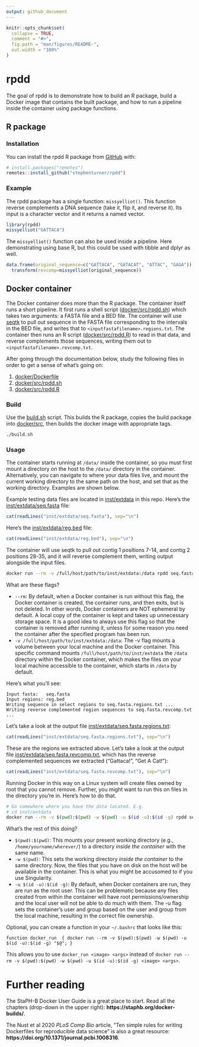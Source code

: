 ```yaml
---
output: github_document
---
```


<!-- README.md is generated from README.Rmd. Please edit that file -->

```r
knitr::opts_chunk$set(
  collapse = TRUE,
  comment = "#>",
  fig.path = "man/figures/README-",
  out.width = "100%"
)
```

# rpdd

The goal of rpdd is to demonstrate how to build an R package, build a Docker image that contains the built package, and how to run a pipeline inside the container using package functions. 

## R package

### Installation

You can install the rpdd R package from [GitHub](https://github.com/stephenturner/rpdd) with:

``` r
# install.packages("remotes")
remotes::install_github("stephenturner/rpdd")
```

### Example

The rpdd package has a single function: `missyelliot()`. This function reverse complements a DNA sequence (take it, flip it, and reverse it). Its input is a character vector and it returns a named vector.

```r
library(rpdd)
missyelliot("GATTACA")
```

The `missyelliot()` function can also be used inside a pipeline. Here demonstrating using base R, but this could be used with tibble and dplyr as well.

```r
data.frame(original_sequence=c("GATTACA", "GATACAT", "ATTAC", "GAGA")) |>
  transform(revcomp=missyelliot(original_sequence))
```

## Docker container

The Docker container does more than the R package. The container itself runs a short pipeline. It first runs a shell script ([docker/src/rpdd.sh](docker/src/rpdd.sh)) which takes two arguments: a FASTA file and a BED file. The container will use [seqtk](https://github.com/lh3/seqtk) to pull out sequence in the FASTA file corresponding to the intervals in the BED file, and writes that to `<inputfastafilename>.regions.txt`. The container then runs an R script ([docker/src/rpdd.R](docker/src/rpdd.R)) to read in that data, and reverse complements those sequences, writing them out to `<inputfastafilename>.revcomp.txt`.

After going through the documentation below, study the following files in order to get a sense of what's going on:

1. [docker/Dockerfile](docker/Dockerfile)
1. [docker/src/rpdd.sh](docker/src/rpdd.sh)
1. [docker/src/rpdd.R](docker/src/rpdd.R)

### Build

Use the [build.sh](build.sh) script. This builds the R package, copies the build package into [docker/src](docker/src), then builds the docker image with appropriate tags.

```sh
./build.sh
```

### Usage

The container starts running at `/data/` inside the container, so you must first mount a directory on the host to the `/data/` directory in the container. Alternatively, you can navigate to where your data files live, and mount the current working directory to the same path on the host, and set that as the working directory. Examples are shown below.

Example testing data files are located in [inst/extdata](inst/extdata) in this repo. Here's the [inst/extdata/seq.fasta](inst/extdata/seq.fasta) file:

```r
cat(readLines("inst/extdata/seq.fasta"), sep="\n")
```

Here's the [inst/extdata/reg.bed](inst/extdata/reg.bed) file:

```r
cat(readLines("inst/extdata/reg.bed"), sep="\n")
```

The container will use seqtk to pull out contig 1 positions 7-14, and contig 2 positions 28-35, and it will reverse complement them, writing output alongside the input files.

```sh
docker run --rm -v /full/host/path/to/inst/extdata:/data rpdd seq.fasta reg.bed
```

What are these flags? 

- `--rm`: By default, when a Docker container is run without this flag, the Docker container is created, the container runs, and then exits, but is not deleted. In other words, Docker containers are NOT ephemeral by default. A local copy of the container is kept and takes up unnecessary storage space. It is a good idea to always use this flag so that the container is removed after running it, unless for some reason you need the container after the specified program has been run.
- `-v /full/host/path/to/inst/extdata:/data`: The -v flag mounts a volume between your local machine and the Docker container. This specific command mounts `/full/host/path/to/inst/extdata` the `/data` directory within the Docker container, which makes the files on your local machine accessible to the container, which starts in `/data` by default. 

Here's what you'll see:

```
Input fasta:   seq.fasta
Input regions: reg.bed
Writing sequence in select regions to seq.fasta.regions.txt ...
Writing reverse complemented region sequences to seq.fasta.revcomp.txt ...
```

Let's take a look at the output file [inst/extdata/seq.fasta.regions.txt](inst/extdata/seq.fasta.regions.txt):

```r
cat(readLines("inst/extdata/seq.fasta.regions.txt"), sep="\n")
```

These are the regions we extracted above. Let's take a look at the output file [inst/extdata/seq.fasta.revcomp.txt](inst/extdata/seq.fasta.revcomp.txt), which has the reverse complemented sequences we extracted ("Gattaca!", "Get A Cat!"):

```r
cat(readLines("inst/extdata/seq.fasta.revcomp.txt"), sep="\n")
```

Running Docker in this way on a Linux system will create files owned by root that you cannot remove. Further, you might want to run this on files in the directory you're in. Here's how to do that.

```sh
# Go somewhere where you have the data located. E.g.
# cd inst/extdata
docker run --rm -v $(pwd):$(pwd) -w $(pwd) -u $(id -u):$(id -g) rpdd seq.fasta reg.bed
```

What's the rest of this doing? 

- `$(pwd):$(pwd)`: This mounts your present working directory (e.g., `/home/yourname/wherever/`) to a directory _inside the container_ with the same name.
- `-w $(pwd)`: This sets the working directory _inside the container_ to the same directory. Now, the files that you have on disk on the host will be available in the container. This is what you might be accusomed to if you use Singularity.
- `-u $(id -u):$(id -g)`: By default, when Docker containers are run, they are run as the root user. This can be problematic because any files created from within the container will have root permissions/ownership and the local user will not be able to do much with them. The -u flag sets the container's user and group based on the user and group from the local machine, resulting in the correct file ownership.

Optional, you can create a function in your `~/.bashrc` that looks like this:

```
function docker_run  { docker run --rm -v $(pwd):$(pwd) -w $(pwd) -u $(id -u):$(id -g) "$@"; }
```

This allows you to use `docker_run <image> <args>` instead of `docker run --rm -v $(pwd):$(pwd) -w $(pwd) -u $(id -u):$(id -g) <image> <args>`.

# Further reading

The StaPH-B Docker User Guide is a great place to start. Read all the chapters (drop-down in the upper right): **https://staphb.org/docker-builds/**.

The Nust et al 2020 _PLoS Comp Bio_ article, "Ten simple rules for writing Dockerfiles for reproducible data science" is also a great resource: **https://doi.org/10.1371/journal.pcbi.1008316**.
